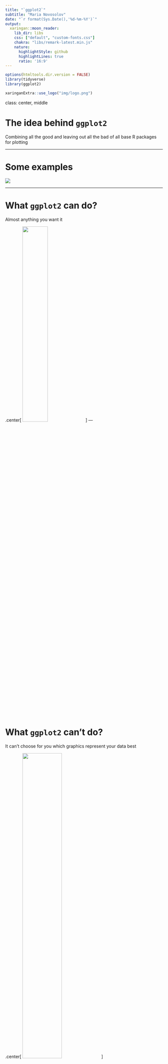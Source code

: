 ```yaml
---
title: "`ggplot2`"
subtitle: "Maria Novosolov"
date: "`r format(Sys.Date(),'%d-%m-%Y')`"
output:
  xaringan::moon_reader:
    lib_dir: libs
    css: ["default", "custom-fonts.css"]
    chakra: "libs/remark-latest.min.js"
    nature:
      highlightStyle: github
      highlightLines: true
      ratio: '16:9'
---
```


```r
options(htmltools.dir.version = FALSE)
library(tidyverse)
library(ggplot2)
```

```r
xaringanExtra::use_logo("img/logo.png")
```

class: center, middle

# The idea behind `ggplot2`

Combining all the good and leaving out all the bad of all base R packages for plotting

---

# Some examples

![](img/Picture1.png)

---

# What `ggplot2` can do?

Almost anything you want it

.center[
<img src="img/15912721.png" width=40%>
]
---

# What `ggplot2` can't do?

It can't choose for you which graphics represent your data best

.center[
<img src="img/choose_graphics.jpg" width=50%>
]

---

# The basics of `ggplot2`

* Based on the Grammar of Graphics (Wilkinson, 2005)

* Based on a layer system

* Flexible set of components for creating any type of graphics

---

# Specification

Components of a graphic:

* **DATA** - the dataset that will be used for the other components

* **TRANS** - variable transformation

* **SCALE** - scale transformation

* **ELEMENT** - graphs and their aesthetic attributes

* **COORD** - a coordinate system

* **GUIDE** - one or more guides

---

class: center, middle

## Install the package using `install.packages("ggplot2")`

## load the package with `library(ggplot2)`

---

# Two options of working with the package

**`qplot()`** - quick and dirty plotting. Limitted options

**`ggplot()`** - base function for more versetile plotting

---

.center[
# `qplot()`
]

* Syntex similar the the `base` R `plot()`

* **x** == predictor

* **y** == response

* **data** == the data frame that holds the variables to plot

```r
qplot(x,y,data = mydata)
```

---

# Example using the `iris` dataset


```r
data(iris)
qplot(x = Sepal.Width,y = Petal.Width,data = iris)
```

---
# The building blocks of `ggplot()`


A .green[**plot**] is made up of multiple layers. 

A .green[**layer**] consists of data, a set of
mappings between variables and
.green[**aes**]thetics, a .green[**geom**]etric object and a
.green[**stat**]istical transformation.

.green[**Scales**] control the details of the mapping.
All components are independent and
reusable.

---

# Adventages of the layers system

* Change a single feature at a time

* Create new types of plots on the fly

* Cure against immobility

* Developers can easily develop new layers without affecting other layers

---

class: inverse, center, middle

# Lets dive into the syntex


![](img/dive.png)

---

# Anatomy of the plot

1. .green[**Data**] – the dataset name that you want to present

2. .green[**Aesthetics**] – the variables you want to use in the plot

3. .green[**Geom**] – the type of plot you want do

4. **Themes** – control presentation of non-data elements

5. **Stat** – statistical transformations 

6. **Scale** – define parameters of the plot (exp: x-axis, color, etc.)

.bottom-left[
*The green variables are mandatory to create a plot
]
---

# 1. Data

In `ggplot()` you always have to specify what data you are using for the plot.

Thus, you always work with data.frames/tibbles

```r
ggplot(data = iris,aes(x = Sepal.Width,y = Petal.Width))
```

.footnote[
*R function are placment based which means it anticipates the parameters type based on location. So you dont have to write "data", "x", "y" if you place them in the right place
]
---

# 2. Aesthetic mapping

In `ggplot()` land it means "something you can see" and it includes:

* Position (x and y)

* Color (a name of a color or a vector that will be used for color)

* Fill (a name of a color or a vector that will be used for color)

* Shape (a name of a shape or a vector that will be used for shape)

* Line type

* Size

---

# 3. Geometric obejs aka `geom`

* A geom can only display certain aesthetics

* A plot must have at least one geom but there is no upper limit

---

# Lets look at some examples

---
## `geom_histogram()`


```r
ggplot(data = iris,aes(x = Sepal.Width))+
  geom_histogram()
```





